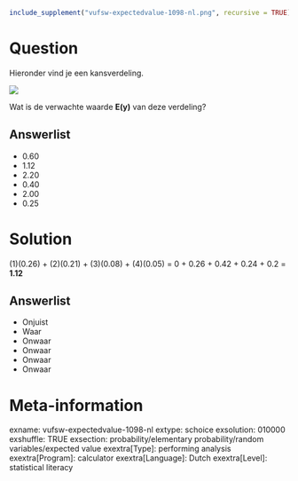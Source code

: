 ```r
include_supplement("vufsw-expectedvalue-1098-nl.png", recursive = TRUE)
```

Question
========
Hieronder vind je een kansverdeling.  
  
![](vufsw-expectedvalue-1098-nl.png)
  
Wat is de verwachte waarde **E(y)** van deze verdeling?

Answerlist
----------
* 0.60
* 1.12
* 2.20
* 0.40
* 2.00
* 0.25

Solution
========

(1)(0.26) + (2)(0.21) + (3)(0.08) + (4)(0.05) = 0 + 0.26 + 0.42 + 0.24 + 0.2 = **1.12**

Answerlist
----------
* Onjuist
* Waar
* Onwaar
* Onwaar
* Onwaar
* Onwaar

Meta-information
================
exname: vufsw-expectedvalue-1098-nl
extype: schoice
exsolution: 010000
exshuffle: TRUE
exsection: probability/elementary probability/random variables/expected value
exextra[Type]: performing analysis
exextra[Program]: calculator
exextra[Language]: Dutch
exextra[Level]: statistical literacy

